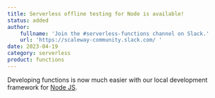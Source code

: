 ```yaml
---
title: Serverless offline testing for Node is available!
status: added
author:
    fullname: 'Join the #serverless-functions channel on Slack.'
    url: 'https://scaleway-community.slack.com/ '
date: 2023-04-19
category: serverless
product: functions
---
```


Developing functions is now much easier with our local development framework for [Node JS](https://github.com/scaleway/serverless-functions-node#%EF%B8%8F-quickstart).


